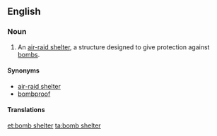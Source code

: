==English==

===Noun===
{{en-noun|head=[[bomb]] [[shelter]]}}

# An [[air-raid shelter]], a structure designed to give protection against [[bomb]]s.

====Synonyms====
* [[air-raid shelter]]
* [[bombproof]]

====Translations====
{{trans-see|air-raid shelter}}

[[et:bomb shelter]]
[[ta:bomb shelter]]